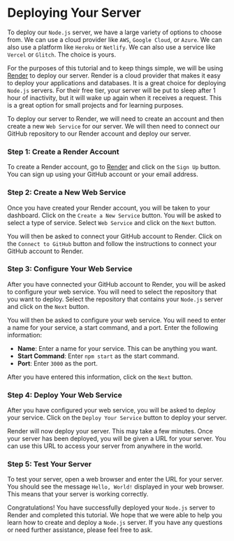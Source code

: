 # Deploying Your Server

To deploy our `Node.js` server, we have a large variety of options to choose from. We can use a cloud provider like `AWS`, `Google Cloud`, or `Azure`. We can also use a platform like `Heroku` or `Netlify`. We can also use a service like `Vercel` or `Glitch`. The choice is yours.

For the purposes of this tutorial and to keep things simple, we will be using [Render](https://render.com/) to deploy our server. Render is a cloud provider that makes it easy to deploy your applications and databases. It is a great choice for deploying `Node.js` servers. For their free tier, your server will be put to sleep after 1 hour of inactivity, but it will wake up again when it receives a request. This is a great option for small projects and for learning purposes.

To deploy our server to Render, we will need to create an account and then create a new `Web Service` for our server. We will then need to connect our GitHub repository to our Render account and deploy our server.

### Step 1: Create a Render Account

To create a Render account, go to [Render](https://render.com/) and click on the `Sign Up` button. You can sign up using your GitHub account or your email address.

### Step 2: Create a New Web Service

Once you have created your Render account, you will be taken to your dashboard. Click on the `Create a New Service` button. You will be asked to select a type of service. Select `Web Service` and click on the `Next` button.

You will then be asked to connect your GitHub account to Render. Click on the `Connect to GitHub` button and follow the instructions to connect your GitHub account to Render.

### Step 3: Configure Your Web Service

After you have connected your GitHub account to Render, you will be asked to configure your web service. You will need to select the repository that you want to deploy. Select the repository that contains your `Node.js` server and click on the `Next` button.

You will then be asked to configure your web service. You will need to enter a name for your service, a start command, and a port. Enter the following information:

- **Name**: Enter a name for your service. This can be anything you want.
- **Start Command**: Enter `npm start` as the start command.
- **Port**: Enter `3000` as the port.

After you have entered this information, click on the `Next` button.

### Step 4: Deploy Your Web Service

After you have configured your web service, you will be asked to deploy your service. Click on the `Deploy Your Service` button to deploy your server.

Render will now deploy your server. This may take a few minutes. Once your server has been deployed, you will be given a URL for your server. You can use this URL to access your server from anywhere in the world.

### Step 5: Test Your Server

To test your server, open a web browser and enter the URL for your server. You should see the message `Hello, World!` displayed in your web browser. This means that your server is working correctly.

Congratulations! You have successfully deployed your `Node.js` server to Render and completed this tutorial. We hope that we were able to help you learn how to create and deploy a `Node.js` server. If you have any questions or need further assistance, please feel free to ask.